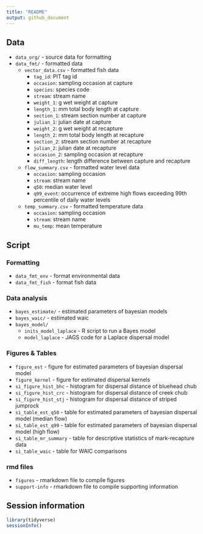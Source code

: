 ```yaml
---
title: "README"
output: github_document
---
```


## Data
- `data_org/` - source data for formatting
- `data_fmt/` - formatted data
  - `vector_data.csv` - formatted fish data
    - `tag_id`: PIT tag id
    - `occasion`: sampling occasion at capture
    - `species`: species code
    - `stream`: stream name
    - `weight_1`: g wet weight at capture
    - `length_1`: mm total body length at capture
    - `section_1`: stream section number at capture
    - `julian_1`: julian date at capture
    - `weight_2`: g wet weight at recapture
    - `length_2`: mm total body length at recapture
    - `section_2`: stream section number at recapture
    - `julian_2`: julian date at recapture
    - `occasion_2`: sampling occasion at recapture
    - `diff_length`: length difference between capture and recapture
  - `flow_summary.csv` - formatted water level data
    - `occasion`: sampling occasion
    - `stream`: stream name
    - `q50`: median water level
    - `q99_event`: occurrence of extreme high flows exceeding 99th percentile of daily water levels
  - `temp_summary.csv` - formatted temperature data
    - `occasion`: sampling occasion
    - `stream`: stream name
    - `mu_temp`: mean temperature

## Script

### Formatting

- `data_fmt_env` - format environmental data
- `data_fmt_fish` - format fish data

### Data analysis

- `bayes_estimate/` - estimated parameters of bayesian models
- `bayes_waic/` - estimated waic
- `bayes_model/`
  - `inits_model_laplace` - R script to run a Bayes model
  - `model_laplace` - JAGS code for a Laplace dispersal model

### Figures & Tables

- `figure_est` - figure for estimated parameters of bayesian dispersal model
- `figure_kernel` - figure for estimated dispersal kernels
- `si_figure_hist_bhc` - histogram for dispersal distance of bluehead chub
- `si_figure_hist_crc` - histogram for dispersal distance of creek chub
- `si_figure_hist_stj` - histogram for dispersal distance of striped jumprock
- `si_table_est_q50` - table for estimated parameters of bayesian dispersal model (median flow)
- `si_table_est_q99` - table for estimated parameters of bayesian dispersal model (high flow)
- `si_table_mr_summary` - table for descriptive statistics of mark-recapture data
- `si_table_waic` - table for WAIC comparisons

### rmd files

- `figures` - rmarkdown file to compile figures
- `support-info` - rmarkdown file to compile supporting information

## Session information

```r
library(tidyverse)
sessionInfo()
```

